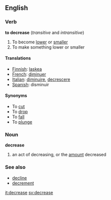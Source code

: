 ==English==
===Verb===
'''to decrease'''  (''transitive'' and ''intransitive'')
#To become [[lower]] or [[smaller]]
#To make something lower or smaller
====Translations====
*[[Finnish]]: [[laskea]]
*[[French]]: [[diminuer]]
*[[Italian]]: [[diminuire]], [[decrescere]] 
*[[Spanish]]: disminuir
====Synonyms====
*To [[cut]]
*To [[drop]]
*To [[fall]]
*To [[plunge]]

===Noun===
'''decrease'''
#an act of decreasing, or the [[amount]] decreased

===See also===
*[[decline]]
*[[decrement]]

[[it:decrease]]
[[sv:decrease]]